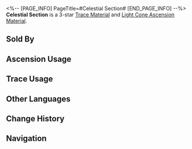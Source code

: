 <%-- [PAGE_INFO]
PageTitle=#Celestial Section#
[END_PAGE_INFO] --%>
{{Item Infobox
|id          = 110232
|image       = Item Celestial Section.png{{subst:void|<!--$UPLOAD:<<SpriteOutput/ItemFigures/110232.png>-<Item Celestial Section.png>-<Item Icons>>-->}}
|type        = Trace Material
|type2       = Light Cone Ascension Material
|invCategory = Upgrade Materials
|rarity      = 3
|effect      = 
|description = Melodious section fallen from the heavens. Used to level up Traces moderately for {{Color|h|Harmony}} characters.
|source1     = [[Calyx (Crimson): Bud of Harmony (undefined)]]
|source2     = [[Omni-Synthesizer]] &mdash; Material Synthesis
|source3     = [[Embers Exchange]]
|source4     = [[Omni-Synthesizer]] &mdash; Material Exchange
}}
{{Description|A musical section scattered from order. Falling silently from the edge of the heavens, it blends into the cacophony, like grains of sand scattered in the desert.<br /><br />''"No one notices it until it ignites a spark of inspiration..."''}}
'''Celestial Section''' is a 3-star [[Trace Material]] and [[Light Cone Ascension Material]].

==Sold By==
{{Shop Availability}}

==Ascension Usage==
{{Ascension Usage}}

==Trace Usage==
{{Trace Usage}}

==Other Languages==
{{Other Languages
|en   = Celestial Section
|zhs  = 空际小节
|zht  = 空際小節
|ja   = 空際の小節
|ko   = 천상의 소절
|es   = Compás celestial
|fr   = Séquence céleste
|ru   = Небесная интерлюдия
|th   = Celestial Section
|vi   = Ô Nhịp Thiên Không
|de   = Himmlischer Abschnitt
|id   = Celestial Section
|pt   = Seção Celestial
}}

==Change History==
{{Change History|2.0}}

==Navigation==
{{Upgrade Material Navbox}}